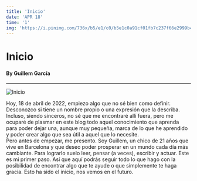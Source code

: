 ```yaml
---
title: 'Inicio'
date: 'APR 18'
time: '1'
img: 'https://i.pinimg.com/736x/b5/e1/c0/b5e1c0a91cf01fb7c237f66e2999b489---day-january-.jpg'
---
```

# Inicio
#### By Guillem García
---
![Inicio](/posts/inicio/inicio.jpg)

Hoy, 18 de abril de 2022, empiezo algo que no sé bien como definir. Desconozco si tiene un nombre propio o una expresión que la describa. Incluso, siendo sinceros, no sé que me encontraré allí fuera, pero me ocuparé de plasmar en este blog todo aquel conocimiento que aprenda para poder dejar una, aunque muy pequeña, marca de lo que he aprendido y poder crear algo que sea útil a aquel que lo necesite.
<br/>
Pero antes de empezar, me presento. Soy Guillem, un chico de 21 años que vive en Barcelona y que deseo poder prosperar en un mundo cada día más cambiante. Para lograrlo suelo leer, pensar (a veces), escribir y actuar. Este es mi primer paso. Así que aquí podrás seguir todo lo que hago con la posibilidad de encontrar algo que te ayude o que simplemente te haga gracia. Esto ha sido el inicio, nos vemos en el futuro.

